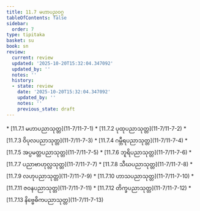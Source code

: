 ```yaml
---
title: 11.7 မဟာပညဝဂ္ဂ
tableOfContents: false
sidebar:
  order: 7
type: tipitaka
basket: su
book: sn
review:
  current: review
  updated: '2025-10-20T15:32:04.347092'
  updated_by: ''
  notes: ''
  history:
  - state: review
    date: '2025-10-20T15:32:04.347092'
    updated_by: ''
    notes: ''
    previous_state: draft
---
```



<DynamicBreadcrumb />


<ReviewStatus review={frontmatter.review} showDetails={true} />

<HypothesisAnnotation frontmatter={frontmatter} />



<TableOfContents book="sn" section="11.7">
* [11.7.1 မဟာပညာသုတ္တ](11-7/11-7-1)
* [11.7.2 ပုထုပညာသုတ္တ](11-7/11-7-2)
* [11.7.3 ဝိပုလပညာသုတ္တ](11-7/11-7-3)
* [11.7.4 ဂမ္ဘီရပညာသုတ္တ](11-7/11-7-4)
* [11.7.5 အပ္ပမတ္တပညာသုတ္တ](11-7/11-7-5)
* [11.7.6 ဘူရိပညာသုတ္တ](11-7/11-7-6)
* [11.7.7 ပညာဗာဟုလ္လသုတ္တ](11-7/11-7-7)
* [11.7.8 သီဃပညာသုတ္တ](11-7/11-7-8)
* [11.7.9 လဟုပညာသုတ္တ](11-7/11-7-9)
* [11.7.10 ဟာသပညာသုတ္တ](11-7/11-7-10)
* [11.7.11 ဇဝနပညာသုတ္တ](11-7/11-7-11)
* [11.7.12 တိက္ခပညာသုတ္တ](11-7/11-7-12)
* [11.7.13 နိဗ္ဗေဓိကပညာသုတ္တ](11-7/11-7-13)
</TableOfContents>